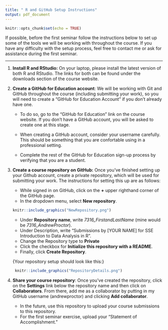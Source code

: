 ```yaml
---
title: " R and GitHub Setup Instructions"
output: pdf_document
---
```


```r
knitr::opts_chunk$set(echo = TRUE)
```

If possible, before the first seminar follow the instructions below to set up 
some of the tools we will be working with throughout the course.  If you have any 
difficulty with the setup process, feel free to contact me or ask for assistance 
during the first seminar.

---

1.  **Install R and RStudio:** On your laptop, please install the latest version 
of both R and RStudio.  The links for both can be found 
under the downloads section of the course website. 

2.  **Create a GitHub for Education account**: We will be working with Git and 
GitHub throughout the course (including submitting your work), so you will need 
to create a "GitHub for Education Account" if you don't already have one. 

    + To do so, go to the "GitHub for Education" link on the course website. If you 
    don't have a GitHub account, you will be asked to create one at this 
    stage.
    
    + When creating a GitHub account, consider your username 
    carefully. This should be something that you are confortable using in a 
    professional setting.
    
    + Complete the rest of the GitHub for Education sign-up process by verifying 
    that you are a student.

3. **Create a course repository on GitHub:** Once you've finished setting up your 
Github account, create a private repository, which will be used for submitting 
your work. The instructions for setting this up are as follows:

    + While signed in on GitHub, click on the **+** upper righthand corner of the 
    GitHub page.
    + In the dropdown menu, select **New repository**.
    
    ```r
    knitr::include_graphics("NewRepository.png")
    ```
    
    + Under **Repository name**, write *7316_FirstandLastName* 
    (mine would be *7316_AndrewProctor*).
    + Under Description, write "Submissions by [YOUR NAME] for SSE Introduction 
    to Data Analysis in R".
    + Change the Repository type to **Private**
    + Click the checkbox for **Initialize this repository with a README**.
    + Finally, click **Create Repository**.
   
   \newpage
  \hspace{1.5cm} {\footnotesize Your repository setup should look like this:}
   \vspace{-0.5em}
```r
    knitr::include_graphics("RepositoryDetails.png")
```

4.  **Share your course repository**: Once you've created the repository, 
click on the **Settings** link below the repository name and then click on 
**Collaborators**.  From there, add me as a collaborator by putting in my 
GitHub username (andrewproctor) and clicking **Add collaborator**.

    + In the future, use this repository to upload your course submissions to 
    this repository.
    + For the first seminar exercise, upload your "Statement of Accomplishment."